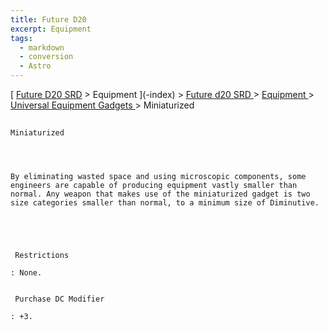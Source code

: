 ```yaml
---
title: Future D20
excerpt: Equipment
tags:
  - markdown
  - conversion
  - Astro
---
```







[
[Future D20 SRD]( / ) > Equipment
     ](-index)
     >
     [
      Future d20 SRD
     ](future-d20-srd-index)
     >
     [
      Equipment
     ](future-d20-srd-equipment-index)
     >
     [
      Universal Equipment Gadgets
     ](future-d20-srd-equipment-gadgets-universal-equipment-index)
     > Miniaturized
    




## 
    Miniaturized
   



    By eliminating wasted space and using microscopic components, some engineers are capable of producing equipment vastly smaller than normal. Any weapon that makes use of the miniaturized gadget is two size categories smaller than normal, to a minimum size of Diminutive.
   




     Restrictions
    
    : None.
    

     Purchase DC Modifier
    
    : +3.
   





